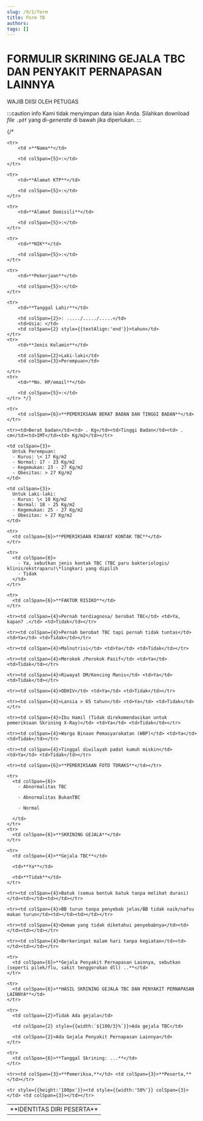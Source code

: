 ```yaml
---
slug: /9/1/form
title: Form TB
authors: 
tags: []
---
```



# FORMULIR SKRINING GEJALA TBC DAN PENYAKIT PERNAPASAN LAINNYA 

WAJIB DIISI OLEH PETUGAS

:::caution info
Kami tidak menyimpan data isian Anda. Silahkan download _file_ `.pdf` yang di-_generate_ di bawah jika diperlukan.
:::

<FormTB />
  
<table style={{width:'100%'}}>
    {/* <tr>
        <td colSpan={6}>**IDENTITAS DIRI PESERTA**</td>
    </tr>
    
    <tr>
        <td >**Nama**</td>
        
        <td colSpan={5}>:</td>
    </tr>
    
    <tr>
        <td>**Alamat KTP**</td>
        
        <td colSpan={5}>:</td>
    </tr>
    
    <tr>
        <td>**Alamat Domisili**</td>
        
        <td colSpan={5}>:</td>
    </tr>
    
    <tr>
        <td>**NIK**</td>
        
        <td colSpan={5}>:</td>
    </tr>
    
    <tr>
        <td>**Pekerjaan**</td>
        
        <td colSpan={5}>:</td>
    </tr>
    
    <tr>
        <td>**Tanggal Lahir**</td>
        
        <td colSpan={2}>: ...../...../.....</td>
        <td>Usia: </td>
        <td colSpan={2} style={{textAlign:'end'}}>tahun</td>
    </tr>   
    <tr>
        <td>**Jenis Kelamin**</td>
        
        <td colSpan={2}>Laki-laki</td> 
        <td colSpan={3}>Perempuan</td>
        
    </tr>
    <tr>
        <td>**No. HP/email**</td>
        
        <td colSpan={5}>:</td>
    </tr> */}
    
    <tr>
        <td colSpan={6}>**PEMERIKSAAN BERAT BADAN DAN TINGGI BADAN**</td>
    </tr>
    
    <tr><td>Berat badan</td><td> . Kg</td><td>Tinggi Badan</td><td> . cm</td><td>IMT</td><td> Kg/m2</td></tr>
    
    <td colSpan={3}>
      Untuk Perempuan:
      - Kurus: \< 17 Kg/m2
      - Normal: 17 - 23 Kg/m2
      - Kegemukan: 23 - 27 Kg/m2
      - Obesitas: > 27 Kg/m2
    </td>
    
    <td colSpan={3}>
      Untuk Laki-laki:
      - Kurus: \< 18 Kg/m2
      - Normal: 18 - 25 Kg/m2
      - Kegemukan: 25 - 27 Kg/m2
      - Obesitas: > 27 Kg/m2
    </td>
    
    <tr>
      <td colSpan={6}>**PEMERIKSAAN RIWAYAT KONTAK TBC**</td>
    </tr>
    
    <tr>
      <td colSpan={6}>
        - Ya, sebutkan jenis kontak TBC (TBC paru bakteriologis/ klinis/ekstraparu)\*lingkari yang dipilih
        - Tidak
      </td>
    </tr>
    
    <tr>
      <td colSpan={6}>**FAKTOR RISIKO**</td>
    </tr>
    
    <tr><td colSpan={4}>Pernah terdiagnosa/ berobat TBC</td> <td>Ya, kapan? .</td> <td>Tidak</td></tr>
    
    <tr><td colSpan={4}>Pernah berobat TBC tapi pernah tidak tuntas</td> <td>Ya</td> <td>Tidak</td></tr>
    
    <tr><td colSpan={4}>Malnutrisi</td> <td>Ya</td> <td>Tidak</td></tr>
    
    <tr><td colSpan={4}>Merokok /Perokok Pasif</td> <td>Ya</td> <td>Tidak</td></tr>
    
    <tr><td colSpan={4}>Riwayat DM/Kencing Manis</td> <td>Ya</td> <td>Tidak</td></tr>
    
    <tr><td colSpan={4}>ODHIV</td> <td>Ya</td> <td>Tidak</td></tr>
    
    <tr><td colSpan={4}>Lansia > 65 tahun</td> <td>Ya</td> <td>Tidak</td></tr>
    
    <tr><td colSpan={4}>Ibu Hamil (Tidak direkomendasikan untuk pemeriksaan Skrining X-Ray)</td> <td>Ya</td> <td>Tidak</td></tr>
    
    <tr><td colSpan={4}>Warga Binaan Pemasyarakatan (WBP)</td> <td>Ya</td> <td>Tidak</td></tr>
    
    <tr><td colSpan={4}>Tinggal diwilayah padat kumuh miskin</td> <td>Ya</td> <td>Tidak</td></tr>
    
    <tr><td colSpan={6}>**PEMERIKSAAN FOTO TORAKS**</td></tr>
    
    <tr>
      <td colSpan={6}>
        - Abnormalitas TBC
      
        - Abnormalitas BukanTBC
      
        - Normal
      
      </td>
    </tr>
    <tr>
      <td colSpan={6}>**SKRINING GEJALA**</td>
    </tr>
    
    <tr>
      <td colSpan={4}>**Gejala TBC**</td>
      
      <td>**Ya**</td>
      
      <td>**Tidak**</td>
    </tr>
    
    <tr><td colSpan={4}>Batuk (semua bentuk batuk tanpa melihat durasi)</td><td></td><td></td></tr>
    
    <tr><td colSpan={4}>BB turun tanpa penyebab jelas/BB tidak naik/nafsu makan turun</td><td></td><td></td></tr>
    
    <tr><td colSpan={4}>Demam yang tidak diketahui penyebabnya</td><td></td><td></td></tr>
    
    <tr><td colSpan={4}>Berkeringat malam hari tanpa kegiatan</td><td></td><td></td></tr>
    
    <tr>
      <td colSpan={6}>**Gejala Penyakit Pernapasan Lainnya, sebutkan (seperti pilek/flu, sakit tenggorokan dll) ..**</td>
    </tr>
    
    <tr>
      <td colSpan={6}>**HASIL SKRINING GEJALA TBC DAN PENYAKIT PERNAPASAN LAINNYA**</td>
    </tr>
    
    <tr>
      <td colSpan={2}>Tidak Ada gejala</td>
      
      <td colSpan={2} style={{width:`${100/3}%`}}>Ada gejala TBC</td>
      
      <td colSpan={2}>Ada Gejala Penyakit Pernapasan Lainnya</td>
    </tr>
    
    <tr>
      <td colSpan={6}>**Tanggal Skrining: ...**</td>
    </tr>
    
    <tr><td colSpan={3}>**Pemeriksa,**</td> <td colSpan={3}>**Peserta,**</td></tr>
    
    <tr style={{height:'100px'}}><td style={{width:'50%'}} colSpan={3}></td> <td colSpan={3}></td></tr>
    
</table>
